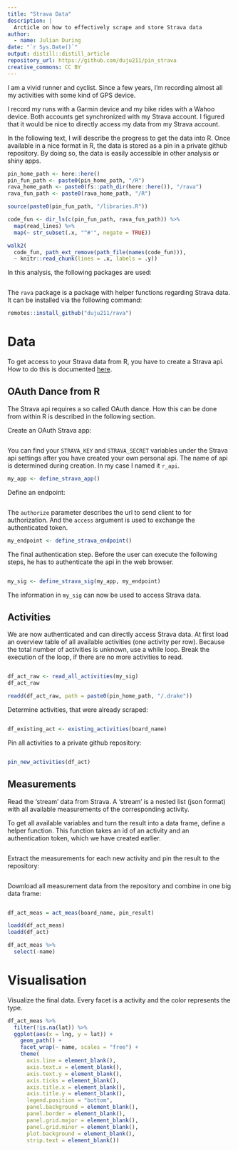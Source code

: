 ```yaml
---
title: "Strava Data"
description: |
  Arcticle on how to effectively scrape and store Strava data
author:
  - name: Julian During
date: "`r Sys.Date()`"
output: distill::distill_article
repository_url: https://github.com/duju211/pin_strava
creative_commons: CC BY
---
```


I am a vivid runner and cyclist. Since a few years, I'm recording almost all
my activities with some kind of GPS device.

I record my runs with a Garmin device and my bike rides with a Wahoo 
device. Both accounts get synchronized with my Strava account. I figured
that it would be nice to directly access my data from my Strava account.

In the following text, I will describe the
progress to get the data into R. Once available in a nice format in R, the data
is stored as a pin in a private github repository. By doing so, the data is
easily accessible in other analysis or shiny apps.

```r
pin_home_path <- here::here()
pin_fun_path <- paste0(pin_home_path, "/R")
rava_home_path <- paste0(fs::path_dir(here::here()), "/rava")
rava_fun_path <- paste0(rava_home_path, "/R")

source(paste0(pin_fun_path, "/libraries.R"))

code_fun <- dir_ls(c(pin_fun_path, rava_fun_path)) %>% 
  map(read_lines) %>% 
  map(~ str_subset(.x, "^#'", negate = TRUE))

walk2(
  code_fun, path_ext_remove(path_file(names(code_fun))),
  ~ knitr::read_chunk(lines = .x, labels = .y))
```

In this analysis, the following packages are used:

```r
```

The `rava` package is a package with helper functions regarding Strava data. It
can be installed via the following command:

```r
remotes::install_github("duju211/rava")
```


# Data

To get access to your Strava data from R, you have to create a Strava api.
How to do this is
documented [here](https://developers.strava.com/docs/getting-started/).

## OAuth Dance from R

The Strava api requires a so called OAuth dance. How this
can be done from within R is described in the following section.

Create an OAuth Strava app:

```r
```

You can find your `STRAVA_KEY` and `STRAVA_SECRET` variables under the Strava 
api settings after you have created your own personal api. The name of api is
determined during creation. In my case I named it `r_api`.

```r
my_app <- define_strava_app()
```

Define an endpoint:

```r
```

The `authorize` parameter describes the url to send client to for authorization.
And the `access` argument is used to exchange the authenticated token.

```r
my_endpoint <- define_strava_endpoint()
```

The final authentication step. Before the user can execute the following steps,
he has to authenticate the api in the web browser.

```r
```

```r
my_sig <- define_strava_sig(my_app, my_endpoint)
```

The information in `my_sig` can now be used to access Strava data.

## Activities

We are now authenticated and can directly access Strava data.
At first load an overview table of all available activities 
(one activity per row). 
Because the total number of activities is unknown, use a while loop.
Break the execution of the loop, if there are no more activities to read.

```r
```

```r
df_act_raw <- read_all_activities(my_sig)
df_act_raw
```

```r
readd(df_act_raw, path = paste0(pin_home_path, "/.drake"))
```

Determine activities, that were already scraped:

```r
```

```r
df_existing_act <- existing_activities(board_name)
```

Pin all activities to a private github repository:

```r
```

```r
pin_new_activities(df_act)
```

## Measurements

Read the ‘stream’ data from Strava.
A ‘stream’ is a nested list (json format) with all available measurements
of the corresponding activity.

To get all available variables and turn the result into a data frame, 
define a helper function. This function takes an id of an activity and
an authentication token, which we have created earlier.

```r
```

Extract the measurements for each new activity and pin the result to the
repository:

```r
```

Download all measurement data from the repository and combine in one big data
frame:

```r
```

```r
df_act_meas = act_meas(board_name, pin_result)
```

```r
loadd(df_act_meas)
loadd(df_act)
```

```r
df_act_meas %>%
  select(-name)
```


# Visualisation

Visualize the final data. Every facet is a activity and the color represents the
type.


```r
df_act_meas %>%
  filter(!is.na(lat)) %>%
  ggplot(aes(x = lng, y = lat)) +
    geom_path() +
    facet_wrap(~ name, scales = "free") +
    theme(
      axis.line = element_blank(),
      axis.text.x = element_blank(),
      axis.text.y = element_blank(),
      axis.ticks = element_blank(),
      axis.title.x = element_blank(),
      axis.title.y = element_blank(),
      legend.position = "bottom",
      panel.background = element_blank(),
      panel.border = element_blank(),
      panel.grid.major = element_blank(),
      panel.grid.minor = element_blank(),
      plot.background = element_blank(),
      strip.text = element_blank())
```
